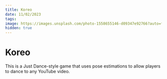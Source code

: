 ```yaml
---
title: Koreo
date: 11/02/2023
tags:
image: https://images.unsplash.com/photo-1558655146-d09347e92766?auto=format&fit=crop&q=80&w=1964&ixlib=rb-4.0.3&ixid=M3wxMjA3fDB8MHxwaG90by1wYWdlfHx8fGVufDB8fHx8fA%3D%3D
hidden: true
---
```


# Koreo

This is a Just Dance-style game that uses pose estimations to allow players to dance to any YouTube video.
